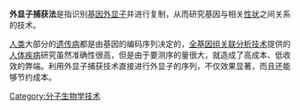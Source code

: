 '''外显子捕获法'''是指识别[[基因|基因]][[外显子|外显子]]并进行复制，从而研究基因与相关[[性状|性状]]之间关系的技术。

[[人类|人类]]大部分的[[遗传病|遗传病]]都是由基因的编码序列决定的，[[全基因组关联分析|全基因组关联分析技术]]提供的[[人体|人体]][[疾病|疾病]]研究虽然准确性很高，但是由于要测序的量很大，就造成了高成本、低收效的弊端。利用外显子捕获技术直接进行外显子的序列，不仅效果显著，而且还能够节约成本。

[[Category:分子生物学技术|Category:分子生物学技术]]